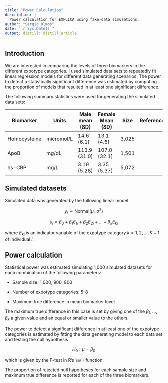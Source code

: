 ```yaml
---
title: "Power Calculation"
description: |
  Power calculation for EXPLICA using fake-data simulations.
author: "Sergio Olmos"
date: "`r Sys.Date()`"
output: distill::distill_article
---
```


## Introduction

We are interested in comparing the levels of three biomarkers in the different expotype categories. I used simulated data sets to repeatedly fit linear regression models for different data generating scenarios. The power to detect a statistically significant difference was estimated by computing the proportion of models that resulted in at least one significant difference.

The following summary statistics were used for generating the simulated data sets:

| Biomarker    | Units      | Male mean (SD) | Female Mean (SD) | Size  | Reference |
|--------------|------------|----------------|------------------|-------|-----------|
| Homocysteine | micromol/L | 14.6 (6.1)     | 13.1 (4.6)       | 3,025 |           |
| ApoB         | mg/dL      | 113.9 (31.0)   | 107.0 (32.1)     | 1,501 |           |
| hs-CRP       | mg/L       | 3.19 (5.28)    | 3.35 (5.37)      | 5,072 |           |



## Simulated datasets

Simulated data was generated by the following linear model

$$y_i \sim \text{Normal}(\mu_i, \sigma^2)$$

$$\mu_i = \beta_0 + \beta_1 E_{1i} + \beta_2 E_{2i} + \ldots + \beta_k E_{ki}$$

where $E_{ki}$ is an indicator variable of the expotype category $k = {1, 2, \ldots, K - 1}$ of individual $i$.

## Power calculation

Statistical power was estimated simulating 1,000 simulated datasets for each combination of the following parameters:

* Sample size: 1,000, 900, 800

* Number of expotype categories: 5-8

* Maximum true difference in mean biomarker level

The maximum true difference in this case is set by giving one of the $\beta_1, \ldots, \beta_k$ a given value and an equal or smaller value to the others.

The power to detect a significant difference in at least one of the expotype categories is estimated by fitting the data generating model to each data set and testing the null hypothesis

$$H_0: \mu = \beta_0$$

which is given by the F-test in R's `lm()` function.

The proportion of rejected null hypotheses for each sample size and maximum true difference is reported for each of the three biomarkers.

